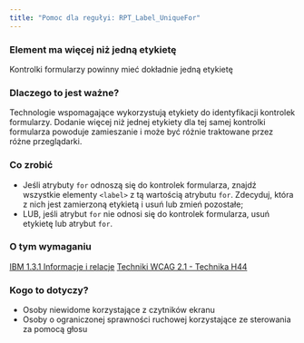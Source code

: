 ```yaml
---
title: "Pomoc dla regułyi: RPT_Label_UniqueFor"
---
```


<div className="toolHelp">
<Row>
<Column colLg={16} colMd={8} colSm={4} className="toolHead">

### Element ma więcej niż jedną etykietę

<div id="locLevel"></div>

Kontrolki formularzy powinny mieć dokładnie jedną etykietę

</Column>
</Row>
<Row>
<Column colLg={11} colMd={5} colSm={4} className="toolMain">

### Dlaczego to jest ważne?

Technologie wspomagające wykorzystują etykiety do identyfikacji kontrolek formularzy. Dodanie więcej niż jednej etykiety dla tej samej kontrolki formularza powoduje zamieszanie i może być różnie traktowane przez różne przeglądarki.

<div id="locSnippet"></div>

### Co zrobić

 * Jeśli atrybuty `for` odnoszą się do kontrolek formularza, znajdź wszystkie elementy `<label>` z tą wartością atrybutu `for`. Zdecyduj, która z nich jest zamierzoną etykietą i usuń lub zmień pozostałe;
 * LUB, jeśli atrybut `for` nie odnosi się do kontrolek formularza, usuń etykietę lub atrybut `for`. 

</Column>
<Column colLg={5} colMd={3} colSm={4} className="toolLeft">

### O tym wymaganiu

[IBM 1.3.1 Informacje i relacje](https://www.ibm.com/able/guidelines/ci162/info_and_relationships.html)
[Techniki WCAG 2.1 - Technika H44](https://www.w3.org/WAI/WCAG21/Techniques/html/H44)

### Kogo to dotyczy?

 * Osoby niewidome korzystające z czytników ekranu 
 * Osoby o ograniczonej sprawności ruchowej korzystające ze sterowania za pomocą głosu

</Column>
</Row>
</div>

